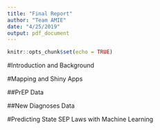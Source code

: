 ```yaml
---
title: "Final Report"
author: "Team AMIE"
date: "4/25/2019"
output: pdf_document
---
```


```r
knitr::opts_chunk$set(echo = TRUE)
```

#Introduction and Background

#Mapping and Shiny Apps

##PrEP Data

##New Diagnoses Data

#Predicting State SEP Laws with Machine Learning

